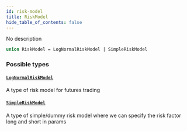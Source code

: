 ```yaml
---
id: risk-model
title: RiskModel
hide_table_of_contents: false
---
```



No description

```graphql
union RiskModel = LogNormalRiskModel | SimpleRiskModel
```


### Possible types

#### [`LogNormalRiskModel`](/mainnet/api/graphql/objects/log-normal-risk-model)

A type of risk model for futures trading


#### [`SimpleRiskModel`](/mainnet/api/graphql/objects/simple-risk-model)

A type of simple/dummy risk model where we can specify the risk factor long and short in params




